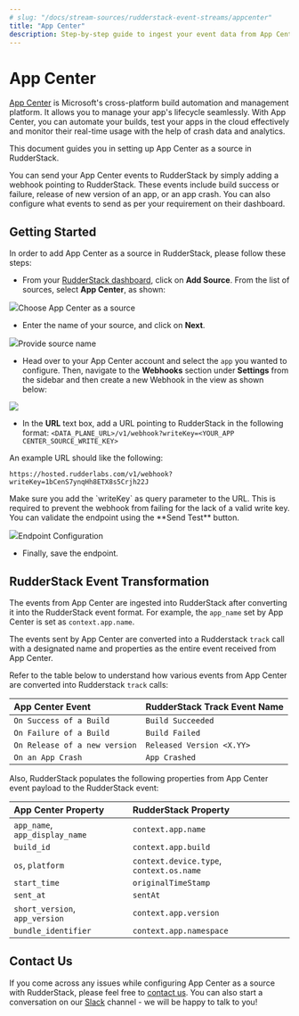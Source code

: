 ```yaml
---
# slug: "/docs/stream-sources/rudderstack-event-streams/appcenter"
title: "App Center"
description: Step-by-step guide to ingest your event data from App Center into RudderStack.
---
```


# App Center

[App Center](https://appcenter.ms/) is Microsoft's cross-platform build automation and management platform. It allows you to manage your app's lifecycle seamlessly. With App Center, you can automate your builds, test your apps in the cloud effectively and monitor their real-time usage with the help of crash data and analytics.

This document guides you in setting up App Center as a source in RudderStack.

You can send your App Center events to RudderStack by simply adding a webhook pointing to RudderStack. These events include build success or failure, release of new version of an app, or an app crash. You can also configure what events to send as per your requirement on their dashboard.

## Getting Started

In order to add App Center as a source in RudderStack, please follow these steps:

- From your [RudderStack dashboard](https://app.rudderstack.com/), click on **Add Source**. From the list of sources, select **App Center**, as shown:

<img src="../../../images/assets/AppcenterSource.png" /><span class="imageTitle">Choose App Center as a source</span>

- Enter the name of your source, and click on **Next**.

<img src="../../../images/assets/AppcenterCreation.png" /><span class="imageTitle">Provide source name</span>

- Head over to your App Center account and select the `app` you wanted to configure. Then, navigate to the **Webhooks** section under **Settings** from the sidebar and then create a new Webhook in the view as shown below:

<img src="../../../images/assets/AppcenterWebhookConfig.png" />

- In the **URL** text box, add a URL pointing to RudderStack in the following format: `<DATA_PLANE_URL>/v1/webhook?writeKey=<YOUR_APP CENTER_SOURCE_WRITE_KEY>`

An example URL should like the following:

```http
https://hosted.rudderlabs.com/v1/webhook?writeKey=1bCenS7ynqHh8ETX8s5Crjh22J
```

<div class="warningBlock">
Make sure you add the `writeKey` as query parameter to the URL. This is required to prevent the webhook from failing for the lack of a valid write key.

</div>

<div class="infoBlock">
You can validate the endpoint using the **Send Test** button.

</div>

<img src="../../../images/assets/AppcenterWebhookTest.png" /><span class="imageTitle">Endpoint Configuration</span>

- Finally, save the endpoint.

## RudderStack Event Transformation

The events from App Center are ingested into RudderStack after converting it into the RudderStack event format. For example, the `app_name` set by App Center is set as `context.app.name`.

The events sent by App Center are converted into a Rudderstack `track` call with a designated name and properties as the entire event received from App Center.

Refer to the table below to understand how various events from App Center are converted into Rudderstack `track` calls:

| App Center Event              | RudderStack Track Event Name |
| :---------------------------- | :--------------------------- |
| `On Success of a Build`       | `Build Succeeded`            |
| `On Failure of a Build`       | `Build Failed`               |
| `On Release of a new version` | `Released Version <X.YY>`    |
| `On an App Crash`             | `App Crashed`                |

Also, RudderStack populates the following properties from App Center event payload to the RudderStack event:

| App Center Property            | RudderStack Property                     |
| :----------------------------- | :--------------------------------------- |
| `app_name`, `app_display_name` | `context.app.name`                       |
| `build_id`                     | `context.app.build`                      |
| `os`, `platform`               | `context.device.type`, `context.os.name` |
| `start_time`                   | `originalTimeStamp`                      |
| `sent_at`                      | `sentAt`                                 |
| `short_version`, `app_version` | `context.app.version`                    |
| `bundle_identifier`            | `context.app.namespace`                  |

## Contact Us

If you come across any issues while configuring App Center as a source with RudderStack, please feel free to [contact us](mailto:%20docs@rudderstack.com). You can also start a conversation on our [Slack](https://rudderstack.com/join-rudderstack-slack-community) channel - we will be happy to talk to you!

